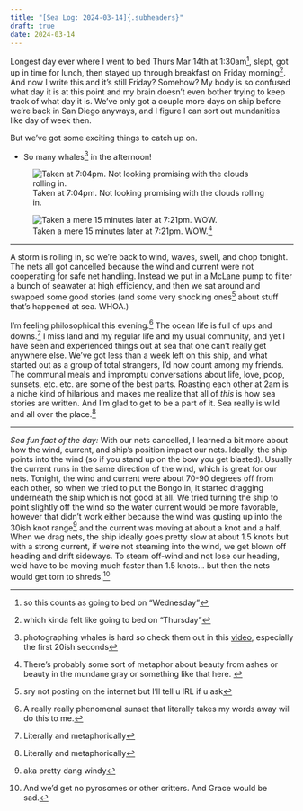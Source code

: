 ```yaml
---
title: "[Sea Log: 2024-03-14]{.subheaders}"
draft: true
date: 2024-03-14
---
```


::: {.div .bodyfont}

Longest day ever where I went to bed Thurs Mar 14th at 1:30am^[so this counts as going to bed on "Wednesday"], slept, got up in time for lunch, then stayed up through breakfast on Friday morning^[which kinda felt like going to bed on "Thursday"]. And now I write this and it's still Friday? Somehow? My body is so confused what day it is at this point and my brain doesn't even bother trying to keep track of what day it is. We've only got a couple more days on ship before we're back in San Diego anyways, and I figure I can sort out mundanities like day of week then. 

But we've got some exciting things to catch up on. 

- So many whales^[photographing whales is hard so check them out in this [video](https://photos.app.goo.gl/VdWmUFT8Ve26k91i7), especially the first 20ish seconds] in the afternoon! 


::: {layout-ncol=2}

![Taken at 7:04pm. Not looking promising with the clouds rolling in.](pics/sunset19.jpg){fig-alt="gray clouds over the ocean with the faintest hint of sunset"}

![Taken a mere 15 minutes later at 7:21pm. WOW.^[There's probably some sort of metaphor about beauty from ashes or beauty in the mundane gray or something like that here. ]](pics/sunset20.jpg){fig-alt="phenomenally colorful sunset over the ocean with streaky clouds"}
:::

----

A storm is rolling in, so we're back to wind, waves, swell, and chop tonight. The nets all got cancelled because the wind and current were not cooperating for safe net handling. Instead we put in a McLane pump to filter a bunch of seawater at high efficiency, and then we sat around and swapped some good stories (and some very shocking ones^[sry not posting on the internet but I'll tell u IRL if u ask] about stuff that's happened at sea. WHOA.)

I'm feeling philosophical this evening.^[A really really phenomenal sunset that literally takes my words away will do this to me.] The ocean life is full of ups and downs.^[Literally and metaphorically] I miss land and my regular life and my usual community, and yet I have seen and experienced things out at sea that one can't really get anywhere else. We've got less than a week left on this ship, and what started out as a group of total strangers, I'd now count among my friends. The communal meals and impromptu conversations about life, love, poop, sunsets, etc. etc. are some of the best parts. Roasting each other at 2am is a niche kind of hilarious and makes me realize that all of *this* is how sea stories are written. And I'm glad to get to be a part of it. Sea really is wild and all over the place.^[Literally and metaphorically]

----

*Sea fun fact of the day:*  With our nets cancelled, I learned a bit more about how the wind, current, and ship's position impact our nets. Ideally, the ship points into the wind (so if you stand up on the bow you get blasted). Usually the current runs in the same direction of the wind, which is great for our nets. Tonight, the wind and current were about 70-90 degrees off from each other, so when we tried to put the Bongo in, it started dragging underneath the ship which is not good at all. We tried turning the ship to point slightly off the wind so the water current would be more favorable, however that didn't work either because the wind was gusting up into the 30ish knot range^[aka pretty dang windy] and the current was moving at about a knot and a half. When we drag nets, the ship ideally goes pretty slow at about 1.5 knots but with a strong current, if we're not steaming into the wind, we get blown off heading and drift sideways. To steam off-wind and not lose our heading, we'd have to be moving much faster than 1.5 knots... but then the nets would get torn to shreds.^[And we'd get no pyrosomes or other critters. And Grace would be sad.]


:::

